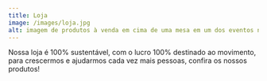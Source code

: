 ---
title: Loja
image: /images/loja.jpg
alt: imagem de produtos à venda em cima de uma mesa em um dos eventos na Usina Eco Cultural
---
Nossa loja é 100% sustentável, com o lucro 100% destinado ao movimento, para crescermos e ajudarmos cada vez mais pessoas, confira os nossos produtos!